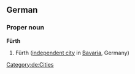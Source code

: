 ==German==
{{wikipedia}}
{{wikipedia|lang=de}}
===Proper noun===
'''Fürth'''
# Fürth ([[independent city]] in [[Bavaria]], Germany)
[[Category:de:Cities]]